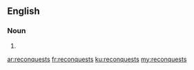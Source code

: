 ==English==

===Noun===
{{head|en|plural}}

# {{plural of|reconquest|lang=en|nocat=1}}

[[ar:reconquests]]
[[fr:reconquests]]
[[ku:reconquests]]
[[my:reconquests]]